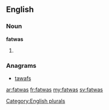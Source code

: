 ==English==

===Noun===
'''fatwas'''

# {{plural of|[[fatwa]]}}

===Anagrams===
* [[tawafs#English|tawafs]]

[[Category:English plurals]]

[[ar:fatwas]]
[[fr:fatwas]]
[[my:fatwas]]
[[sv:fatwas]]